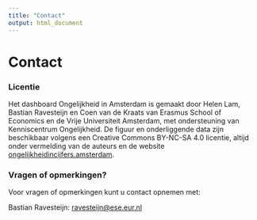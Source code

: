 ```yaml
---
title: "Contact"
output: html_document
---
```


# Contact


### Licentie
Het dashboard Ongelijkheid in Amsterdam is gemaakt door Helen Lam, Bastian Ravesteijn en Coen van de Kraats van Erasmus School of Economics en de Vrije Universiteit Amsterdam, met ondersteuning van Kenniscentrum Ongelijkheid. De figuur en onderliggende data zijn beschikbaar volgens een 
Creative Commons BY-NC-SA 4.0 licentie, altijd onder vermelding van de 
auteurs en de website [ongelijkheidincijfers.amsterdam](https://www.ongelijkheidincijfers.amsterdam).


### Vragen of opmerkingen?
Voor vragen of opmerkingen kunt u contact opnemen met: 

Bastian Ravesteijn: <a href="mailto:ravesteijn@ese.eur.nl">ravesteijn@ese.eur.nl</a>

